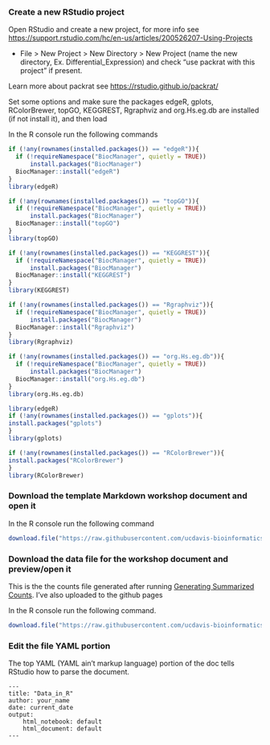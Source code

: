 ### Create a new RStudio project

Open RStudio and create a new project, for more info see <https://support.rstudio.com/hc/en-us/articles/200526207-Using-Projects>

* File > New Project > New Directory > New Project (name the new directory, Ex. Differential_Expression) and check "use packrat with this project" if present.

Learn more about packrat see <https://rstudio.github.io/packrat/>

Set some options and make sure the packages edgeR, gplots, RColorBrewer, topGO, KEGGREST, Rgraphviz and org.Hs.eg.db are installed (if not install it), and then load

In the R console run the following commands
```r

if (!any(rownames(installed.packages()) == "edgeR")){
  if (!requireNamespace("BiocManager", quietly = TRUE))
      install.packages("BiocManager")
  BiocManager::install("edgeR")
}
library(edgeR)

if (!any(rownames(installed.packages()) == "topGO")){
  if (!requireNamespace("BiocManager", quietly = TRUE))
      install.packages("BiocManager")
  BiocManager::install("topGO")
}
library(topGO)

if (!any(rownames(installed.packages()) == "KEGGREST")){
  if (!requireNamespace("BiocManager", quietly = TRUE))
      install.packages("BiocManager")
  BiocManager::install("KEGGREST")
}
library(KEGGREST)

if (!any(rownames(installed.packages()) == "Rgraphviz")){
  if (!requireNamespace("BiocManager", quietly = TRUE))
      install.packages("BiocManager")
  BiocManager::install("Rgraphviz")
}
library(Rgraphviz)

if (!any(rownames(installed.packages()) == "org.Hs.eg.db")){
  if (!requireNamespace("BiocManager", quietly = TRUE))
      install.packages("BiocManager")
  BiocManager::install("org.Hs.eg.db")
}
library(org.Hs.eg.db)

library(edgeR)
if (!any(rownames(installed.packages()) == "gplots")){
install.packages("gplots")
}
library(gplots)

if (!any(rownames(installed.packages()) == "RColorBrewer")){
install.packages("RColorBrewer")
}
library(RColorBrewer)

```


### Download the template Markdown workshop document and open it

In the R console run the following command
```r
download.file("https://raw.githubusercontent.com/ucdavis-bioinformatics-training/2019_August_UCD_mRNAseq_Workshop/master/differential_expression/DE_Analysis.Rmd", "DE_Analysis.Rmd")
```

### Download the data file for the workshop document and preview/open it

This is the the counts file generated after running [Generating Summarized Counts](https://ucdavis-bioinformatics-training.github.io/2019_August_UCD_mRNAseq_Workshop/data_reduction/counts.html). I've also uploaded to the github pages

In the R console run the following command.
```r
download.file("https://raw.githubusercontent.com/ucdavis-bioinformatics-training/2019_August_UCD_mRNAseq_Workshop/master/differential_expression/de_data/rnaseq_workshop_counts.txt", "rnaseq_workshop_counts.txt")
```

### Edit the file YAML portion

The top YAML (YAML ain't markup language) portion of the doc tells RStudio how to parse the document.

<pre><code>---
title: "Data_in_R"
author: your_name
date: current_date
output:
    html_notebook: default
    html_document: default
---</code></pre>
